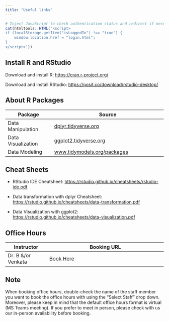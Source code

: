```yaml
---
title: "Useful links"
---
```


```r
# Inject JavaScript to check authentication status and redirect if necessary
cat(htmltools::HTML('<script>
if (localStorage.getItem("isLoggedIn") !== "true") {
    window.location.href = "login.html";
}
</script>'))

```

## Install R and RStudio

Download and install R: <https://cran.r-project.org/>

Download and install RStudio: <https://posit.co/download/rstudio-desktop/>

## About R Packages

| Package            | Source                                                              |
|---------------------|---------------------------------------------------|
| Data Manipulation  | [dplyr.tidyverse.org](https://dplyr.tidyverse.org/)                 |
| Data Visualization | [ggplot2.tidyverse.org](https://ggplot2.tidyverse.org/)             |
| Data Modeling      | [www.tidymodels.org/packages](https://www.tidymodels.org/packages/) |

## Cheat Sheets

-   RStudio IDE Cheatsheet: <https://rstudio.github.io/cheatsheets/rstudio-ide.pdf>

-   Data transformation with dplyr Cheatsheet: <https://rstudio.github.io/cheatsheets/data-transformation.pdf>

-   Data Visualization with ggplot2: <https://rstudio.github.io/cheatsheets/data-visualization.pdf>

## Office Hours

| Instructor         | Booking URL                                                                                             |
|-------------------|-----------------------------------------------------|
| Dr. B &/or Venkata | [Book Here](https://outlook.office365.com/book/OfficeHoursSpring20241@mail.niu.edu/?ae=true&login_hint) |

::: callout-note
## Note

When booking office hours, double-check the name of the staff member you want to book the office hours with using the “Select Staff” drop down. Moreover, please keep in mind that the default office hours format is virtual (MS Teams meeting). If you prefer to meet in person, please check with us our in-person availability before booking.
:::
